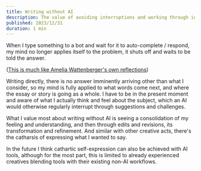 ```yaml
---
title: Writing without AI
description: The value of avoiding interruptions and working through ideas manually.
published: 2023/12/31
duration: 1 min
---
```


When I type something to a bot and wait for it to auto-complete / respond, my mind no longer applies itself to the problem, it shuts off and waits to be told the answer.

([This is much like Amelia Wattenberger's own reflections](https://wattenberger.com/thoughts/boo-chatbots))

Writing directly, there is no answer imminently arriving other than what I consider, so my mind is fully applied to what words come next, and where the essay or story is going as a whole. I have to be in the present moment and aware of what I actually think and feel about the subject, which an AI would otherwise regularly interrupt through suggestions and challenges.

What I value most about writing without AI is seeing a consolidation of my feeling and understanding, and then through edits and revisions, its transformation and refinement. And similar with other creative acts, there's the catharsis of expressing what I wanted to say.

In the future I think cathartic self-expression can also be achieved with AI tools, although for the most part, this is limited to already experienced creatives blending tools with their existing non-AI workflows.
